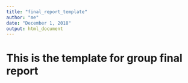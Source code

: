 ```yaml
---
title: "final_report_template"
author: "me"
date: "December 1, 2018"
output: html_document
---
```


# This is the template for group final report
